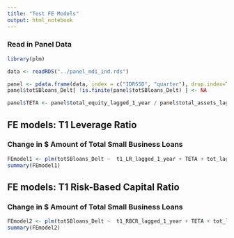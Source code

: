 ```yaml
---
title: "Test FE Models"
output: html_notebook
---
```


### Read in Panel Data

```r
library(plm)

data <- readRDS("../panel_mdi_ind.rds")

panel <- pdata.frame(data, index = c("IDRSSD", "quarter"), drop.index=TRUE, row.names=TRUE)
panel$totSBloans_Delt[ !is.finite(panel$totSBloans_Delt) ] <- NA

panel$TETA <- panel$total_equity_lagged_1_year / panel$total_assets_lagged_1_year

```

## FE models:  T1 Leverage Ratio
### Change in $ Amount of Total Small Business Loans 
```r
FEmodel1 <- plm(totSBloans_Delt ~  t1_LR_lagged_1_year + TETA + tot_lagged_SB_loans_TA + ROA + NPA_TA + I(log(panel$total_assets_lagged_1_year)) + TD_TA + I(post_crisis_ind) + I(t1_LR_lagged_1_year * black_ind) + I(t1_LR_lagged_1_year * hispanic_ind), data = panel, model = "within", effect = "twoways")
summary(FEmodel1)
```

## FE models:  T1 Risk-Based Capital Ratio
### Change in $ Amount of Total Small Business Loans 

```r
FEmodel2 <- plm(totSBloans_Delt ~  t1_RBCR_lagged_1_year + TETA + tot_lagged_SB_loans_TA + ROA + NPA_TA + I(log(panel$total_assets_lagged_1_year)) + TD_TA + I(post_crisis_ind) + I(t1_LR_lagged_1_year * black_ind) + I(t1_LR_lagged_1_year * hispanic_ind), data = panel, model = "within", effect = "twoways")
summary(FEmodel2)
```
